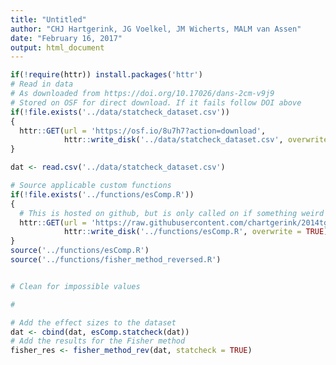 ```yaml
---
title: "Untitled"
author: "CHJ Hartgerink, JG Voelkel, JM Wicherts, MALM van Assen"
date: "February 16, 2017"
output: html_document
---
```



```r
if(!require(httr)) install.packages('httr')
# Read in data
# As downloaded from https://doi.org/10.17026/dans-2cm-v9j9
# Stored on OSF for direct download. If it fails follow DOI above
if(!file.exists('../data/statcheck_dataset.csv'))
{
  httr::GET(url = 'https://osf.io/8u7h7?action=download',
            httr::write_disk('../data/statcheck_dataset.csv', overwrite = TRUE))
}

dat <- read.csv('../data/statcheck_dataset.csv')

# Source applicable custom functions
if(!file.exists('../functions/esComp.R'))
{
  # This is hosted on github, but is only called on if something weird happens
  httr::GET(url = 'https://raw.githubusercontent.com/chartgerink/2014tgtbf/master/functions/esComp.R',
            httr::write_disk('../functions/esComp.R', overwrite = TRUE))
}
source('../functions/esComp.R')
source('../functions/fisher_method_reversed.R')


# Clean for impossible values

# 
```

```r

# Add the effect sizes to the dataset
dat <- cbind(dat, esComp.statcheck(dat))
# Add the results for the Fisher method
fisher_res <- fisher_method_rev(dat, statcheck = TRUE)
```
